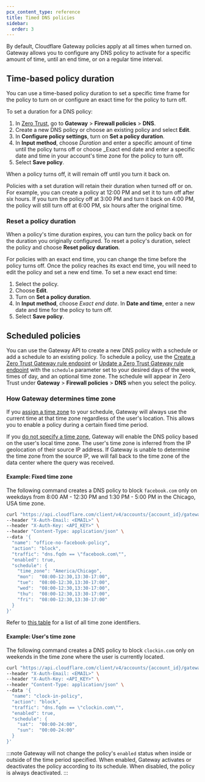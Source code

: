 ```yaml
---
pcx_content_type: reference
title: Timed DNS policies
sidebar:
  order: 3
---
```


By default, Cloudflare Gateway policies apply at all times when turned on. Gateway allows you to configure any DNS policy to activate for a specific amount of time, until an end time, or on a regular time interval.

## Time-based policy duration

You can use a time-based policy duration to set a specific time frame for the policy to turn on or configure an exact time for the policy to turn off.

To set a duration for a DNS policy:

1. In [Zero Trust](https://one.dash.cloudflare.com), go to **Gateway** > **Firewall policies** > **DNS**.
2. Create a new DNS policy or choose an existing policy and select **Edit**.
3. In **Configure policy settings**, turn on **Set a policy duration**.
4. In **Input method**, choose _Duration_ and enter a specific amount of time until the policy turns off or choose \_Exact end date and enter a specific date and time in your account's time zone for the policy to turn off.
5. Select **Save policy**.

When a policy turns off, it will remain off until you turn it back on.

Policies with a set duration will retain their duration when turned off or on. For example, you can create a policy at 12:00 PM and set it to turn off after six hours. If you turn the policy off at 3:00 PM and turn it back on 4:00 PM, the policy will still turn off at 6:00 PM, six hours after the original time.

### Reset a policy duration

When a policy's time duration expires, you can turn the policy back on for the duration you originally configured. To reset a policy's duration, select the policy and choose **Reset policy duration**.

For policies with an exact end time, you can change the time before the policy turns off. Once the policy reaches its exact end time, you will need to edit the policy and set a new end time. To set a new exact end time:

1. Select the policy.
2. Choose **Edit**.
3. Turn on **Set a policy duration**.
4. In **Input method**, choose _Exact end date_. In **Date and time**, enter a new date and time for the policy to turn off.
5. Select **Save policy**.

## Scheduled policies

You can use the Gateway API to create a new DNS policy with a schedule or add a schedule to an existing policy. To schedule a policy, use the [Create a Zero Trust Gateway rule endpoint](/api/operations/zero-trust-gateway-rules-create-zero-trust-gateway-rule) or [Update a Zero Trust Gateway rule endpoint](/api/operations/zero-trust-gateway-rules-update-zero-trust-gateway-rule) with the `schedule` parameter set to your desired days of the week, times of day, and an optional time zone. The schedule will appear in Zero Trust under **Gateway** > **Firewall policies** > **DNS** when you select the policy.

### How Gateway determines time zone

If you [assign a time zone](#example-fixed-time-zone) to your schedule, Gateway will always use the current time at that time zone regardless of the user's location. This allows you to enable a policy during a certain fixed time period.

If you [do not specify a time zone](#example-users-time-zone), Gateway will enable the DNS policy based on the user's local time zone. The user's time zone is inferred from the IP geolocation of their source IP address. If Gateway is unable to determine the time zone from the source IP, we will fall back to the time zone of the data center where the query was received.

#### Example: Fixed time zone

The following command creates a DNS policy to block `facebook.com` only on weekdays from 8:00 AM - 12:30 PM and 1:30 PM - 5:00 PM in the Chicago, USA time zone.

```bash
curl "https://api.cloudflare.com/client/v4/accounts/{account_id}/gateway/rules" \
--header "X-Auth-Email: <EMAIL>" \
--header "X-Auth-Key: <API_KEY>" \
--header "Content-Type: application/json" \
--data '{
  "name": "office-no-facebook-policy",
  "action": "block",
  "traffic": "dns.fqdn == \"facebook.com\"",
  "enabled": true,
  "schedule": {
    "time_zone": "America/Chicago",
    "mon":  "08:00-12:30,13:30-17:00",
    "tue":  "08:00-12:30,13:30-17:00",
    "wed":  "08:00-12:30,13:30-17:00",
    "thu":  "08:00-12:30,13:30-17:00",
    "fri":  "08:00-12:30,13:30-17:00"
  }
}'
```

Refer to [this table](https://en.wikipedia.org/wiki/List_of_tz_database_time_zones#List) for a list of all time zone identifiers.

#### Example: User's time zone

The following command creates a DNS policy to block `clockin.com` only on weekends in the time zone where the user is currently located.

```bash
curl "https://api.cloudflare.com/client/v4/accounts/{account_id}/gateway/rules" \
--header "X-Auth-Email: <EMAIL>" \
--header "X-Auth-Key: <API_KEY>" \
--header "Content-Type: application/json" \
--data '{
  "name": "clock-in-policy",
  "action": "block",
  "traffic": "dns.fqdn == \"clockin.com\"",
  "enabled": true,
  "schedule": {
    "sat":  "00:00-24:00",
    "sun":  "00:00-24:00"
  }
}'
```

:::note
Gateway will not change the policy's `enabled` status when inside or outside of the time period specified. When enabled, Gateway activates or deactivates the policy according to its schedule. When disabled, the policy is always deactivated.
:::
